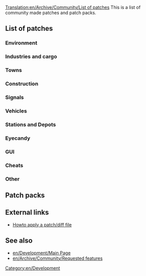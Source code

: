 [[Translation:en/Archive/Community/List of patches]]
This is a list of community made patches and patch packs.

==List of patches==

===Environment===
{{en/Archive/Community/Lop header}}
{{en/Archive/Community/Lop|Example|r00000|00000|notes}}
{{en/Archive/Community/Lop footer}}

===Industries and cargo===
===Towns===
===Construction===
===Signals===
===Vehicles===
===Stations and Depots===
===Eyecandy===
===GUI===
===Cheats===
===Other===

==Patch packs==
{{en/Archive/Community/Lop pack header}}
{{en/Archive/Community/Lop|Example patch pack|r123456, 1.2.3|123456|
Example patch 1<br />
Example patch 2
}}
{{en/Archive/Community/Lop footer}}

==External links==
* [http://www.tt-forums.net/viewtopic.php?f=33&t=21678 Howto apply a patch/diff file]

==See also==
* [[en/Development/Main Page]]
* [[en/Archive/Community/Requested features]]


[[Category:en/Development]]